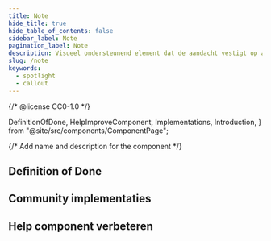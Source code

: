 ```yaml
---
title: Note
hide_title: true
hide_table_of_contents: false
sidebar_label: Note
pagination_label: Note
description: Visueel ondersteunend element dat de aandacht vestigt op aanvullende of belangrijke informatie.
slug: /note
keywords:
  - spotlight
  - callout
---
```


{/* @license CC0-1.0 */}

  DefinitionOfDone,
  HelpImproveComponent,
  Implementations,
  Introduction,
} from "@site/src/components/ComponentPage";

{/* Add name and description for the component */}


<Introduction component={component} headingLevel={1} description={description} />

## Definition of Done

<DefinitionOfDone component={component} headingLevel={3} />

## Community implementaties

<Implementations component={component} headingLevel={3} />

## Help component verbeteren

<HelpImproveComponent component={component} headingLevel={3} />